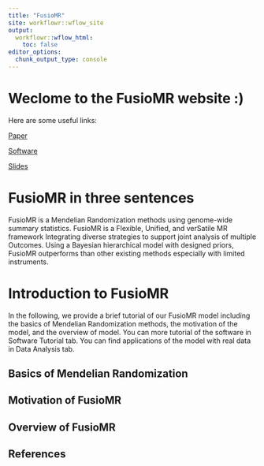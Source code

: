 ```yaml
---
title: "FusioMR"
site: workflowr::wflow_site
output:
  workflowr::wflow_html:
    toc: false
editor_options:
  chunk_output_type: console
---
```


# Weclome to the FusioMR website :)
Here are some useful links:

 [Paper](...)<!--edit-->
 
 [Software](https://github.com/kangbw702/FusioMR)
 
 [Slides](.pdf)<!--edit-->


# FusioMR in three sentences
<!--edit-->
FusioMR is a Mendelian Randomization methods using genome-wide summary statistics. FusioMR is a Flexible, Unified, and verSatile MR framework Integrating diverse strategies to support joint analysis of multiple Outcomes. Using a Bayesian hierarchical model with designed priors, FusioMR outperforms than other existing methods especially with limited instruments. 

# Introduction to FusioMR
<!--edit-->
In the following, we provide a brief tutorial of our FusioMR model including the basics of Mendelian Randomization methods, the motivation of the model, and the overview of model. You can more tutorial of the software in Software Tutorial tab. You can find applications of the model with real data in Data Analysis tab. 

## Basics of Mendelian Randomization
<!--edit-->

## Motivation of FusioMR
<!--edit-->

## Overview of FusioMR
<!--edit-->

## References
<!--edit-->

